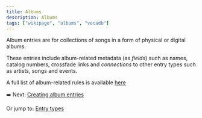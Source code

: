 ```yaml
---
title: Albums
description: Albums
tags: ["wikipage", "albums", "vocadb"]
---
```



Album entries are for collections of songs in a form  of physical or digital albums.

These entries include album-related metadata (as *fields*) such as names, catalog numbers, crossfade links and *connections* to other entry types such as artists, songs and events.

A full list of album-related rules is available [here](/rules/albums)

➡️ Next: [Creating album entries](/docs/albums/album-entry-creation/)

Or jump to: [Entry types](/docs/other-guidelines/entry-types)

<Navigation />
